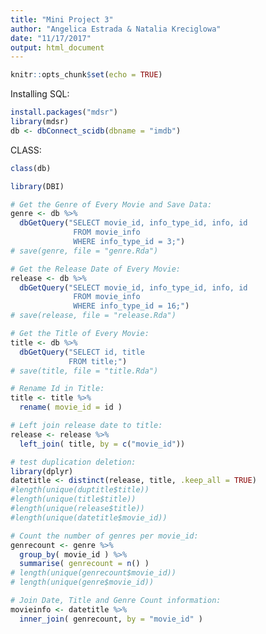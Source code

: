 ```yaml
---
title: "Mini Project 3"
author: "Angelica Estrada & Natalia Kreciglowa"
date: "11/17/2017"
output: html_document
---
```



```r
knitr::opts_chunk$set(echo = TRUE)
```

Installing SQL:
```r
install.packages("mdsr")
library(mdsr)
db <- dbConnect_scidb(dbname = "imdb")
```

CLASS:
```r
class(db)
```

```r
library(DBI)
```

```r
# Get the Genre of Every Movie and Save Data:
genre <- db %>%
  dbGetQuery("SELECT movie_id, info_type_id, info, id 
              FROM movie_info
              WHERE info_type_id = 3;")
# save(genre, file = "genre.Rda")
```


```r
# Get the Release Date of Every Movie:
release <- db %>%
  dbGetQuery("SELECT movie_id, info_type_id, info, id 
              FROM movie_info
              WHERE info_type_id = 16;")
# save(release, file = "release.Rda")
```


```r
# Get the Title of Every Movie:
title <- db %>%
  dbGetQuery("SELECT id, title 
             FROM title;")
# save(title, file = "title.Rda")
```


```r
# Rename Id in Title:
title <- title %>%
  rename( movie_id = id )
```


```r
# Left join release date to title:
release <- release %>%
  left_join( title, by = c("movie_id"))
```

```r
# test duplication deletion:
library(dplyr)
datetitle <- distinct(release, title, .keep_all = TRUE)
#length(unique(duptitle$title))
#length(unique(title$title))
#length(unique(release$title))
#length(unique(datetitle$movie_id))
```

```r
# Count the number of genres per movie_id:
genrecount <- genre %>%
  group_by( movie_id ) %>%
  summarise( genrecount = n() ) 
# length(unique(genrecount$movie_id))
# length(unique(genre$movie_id))
```

```r
# Join Date, Title and Genre Count information:
movieinfo <- datetitle %>%
  inner_join( genrecount, by = "movie_id" )
```
